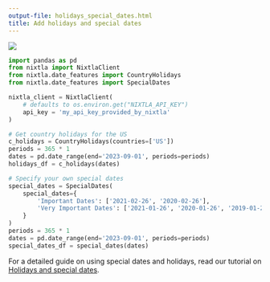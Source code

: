 ```yaml
---
output-file: holidays_special_dates.html
title: Add holidays and special dates
---
```



[![](https://colab.research.google.com/assets/colab-badge.svg)](https://colab.research.google.com/github/Nixtla/nixtla/blob/main/nbs/docs/capabilities/forecast/03_holidays_special_dates.ipynb)

```python
import pandas as pd
from nixtla import NixtlaClient
from nixtla.date_features import CountryHolidays
from nixtla.date_features import SpecialDates
```


```python
nixtla_client = NixtlaClient(
    # defaults to os.environ.get("NIXTLA_API_KEY")
    api_key = 'my_api_key_provided_by_nixtla'
)
```


```python
# Get country holidays for the US
c_holidays = CountryHolidays(countries=['US'])
periods = 365 * 1
dates = pd.date_range(end='2023-09-01', periods=periods)
holidays_df = c_holidays(dates)

# Specify your own special dates
special_dates = SpecialDates(
    special_dates={
        'Important Dates': ['2021-02-26', '2020-02-26'],
        'Very Important Dates': ['2021-01-26', '2020-01-26', '2019-01-26']
    }
)
periods = 365 * 1
dates = pd.date_range(end='2023-09-01', periods=periods)
special_dates_df = special_dates(dates)
```

For a detailed guide on using special dates and holidays, read our
tutorial on [Holidays and special
dates](https://docs.nixtla.io/docs/tutorials-holidays_and_special_dates).

